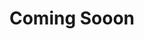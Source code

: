 ---
title: "Coming Sooon"
publishedAt: ""
summary: "As design engineers, we're often defined by the 1% of our work that makes it into the final product."
---